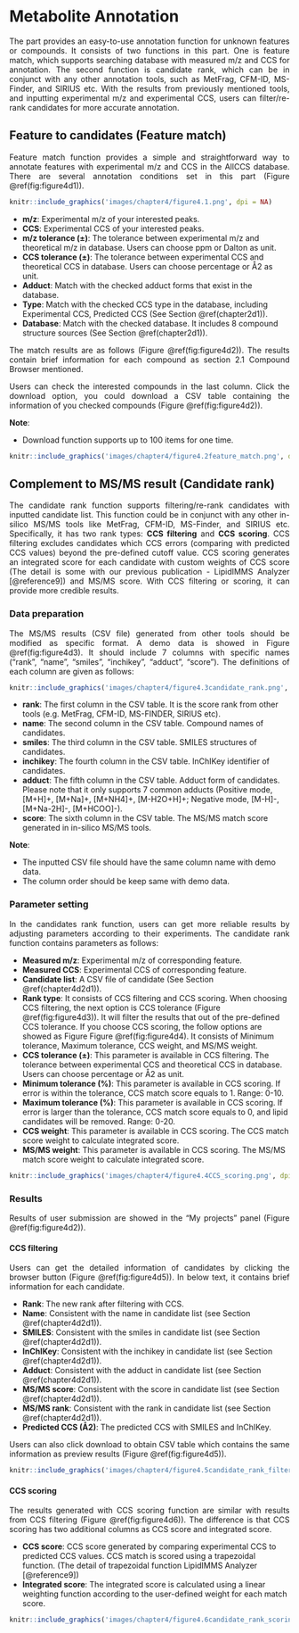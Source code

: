# Metabolite Annotation{#chapter4}

<p style=text-align:justify>The part provides an easy-to-use annotation function for unknown features or compounds. It consists of two functions in this part. One is feature match, which supports searching database with measured m/z and CCS for annotation. The second function is candidate rank, which can be in conjunct with any other annotation tools, such as MetFrag, CFM-ID, MS-Finder, and SIRIUS etc. With the results from previously mentioned tools, and inputting experimental m/z and experimental CCS, users can filter/re-rank candidates for more accurate annotation.</p>

## Feature to candidates (Feature match){#chapter4d1}

<p style=text-align:justify>Feature match function provides a simple and straightforward way to annotate features with experimental m/z and CCS in the AllCCS database. There are several annotation conditions set in this part (Figure \@ref(fig:figure4d1)).</p>

```r
knitr::include_graphics('images/chapter4/figure4.1.png', dpi = NA)
```

- **m/z**: Experimental m/z of your interested peaks.
- **CCS**: Experimental CCS of your interested peaks.
- **m/z tolerance (±)**: The tolerance between experimental m/z and theoretical m/z in database. Users can choose ppm or Dalton as unit.
- **CCS tolerance (±)**: The tolerance between experimental CCS and theoretical CCS in database. Users can choose percentage or Å2 as unit.
-	**Adduct**: Match with the checked adduct forms that exist in the database.
- **Type**: Match with the checked CCS type in the database, including Experimental CCS, Predicted CCS (See Section \@ref(chapter2d1)).
- **Database**: Match with the checked database. It includes 8 compound structure sources (See Section \@ref(chapter2d1)).

<p style=text-align:justify>The match results are as follows (Figure \@ref(fig:figure4d2)). The results contain brief information for each compound as section 2.1 Compound Browser mentioned. </p>

<p style=text-align:justify>Users can check the interested compounds in the last column. Click the download option, you could download a CSV table containing the information of you checked compounds (Figure \@ref(fig:figure4d2)). </p>

**Note**: 

- Download function supports up to 100 items for one time.

```r
knitr::include_graphics('images/chapter4/figure4.2feature_match.png', dpi = NA)
```



## Complement to MS/MS result (Candidate rank){#chapter4d2}

<p style=text-align:justify>The candidate rank function supports filtering/re-rank candidates with inputted candidate list. This function could be in conjunct with any other in-silico MS/MS tools like MetFrag, CFM-ID, MS-Finder, and SIRIUS etc. Specifically, it has two rank types: **CCS filtering** and **CCS scoring**. CCS filtering excludes candidates which CCS errors (comparing with predicted CCS values) beyond the pre-defined cutoff value. CCS scoring generates an integrated score for each candidate with custom weights of CCS score (The detail is some with our previous publication - LipidIMMS Analyzer [@reference9]) and MS/MS score. With CCS filtering or scoring, it can provide more credible results.</p>

### Data preparation{#chapter4d2d1}
<p style=text-align:justify>The MS/MS results (CSV file) generated from other tools should be modified as specific format. A demo data is showed in Figure \@ref(fig:figure4d3). It should include 7 columns with specific names (“rank”, “name”, “smiles”, “inchikey”, “adduct”, “score”). The definitions of each column are given as follows:</p>

```r
knitr::include_graphics('images/chapter4/figure4.3candidate_rank.png', dpi = NA)
```


- **rank**: The first column in the CSV table. It is the score rank from other tools (e.g. MetFrag, CFM-ID, MS-FINDER, SIRIUS etc).
- **name**: The second column in the CSV table. Compound names of candidates.
- **smiles**: The third column in the CSV table. SMILES structures of candidates.
- **inchikey**: The fourth column in the CSV table. InChIKey identifier of candidates.
- **adduct**: The fifth column in the CSV table. Adduct form of candidates. Please note that it only supports 7 common adducts (Positive mode, [M+H]+, [M+Na]+, [M+NH4]+, [M-H2O+H]+; Negative mode, [M-H]-, [M+Na-2H]-, [M+HCOO]-).
- **score**: The sixth column in the CSV table. The MS/MS match score generated in in-silico MS/MS tools.

**Note**:

- The inputted CSV file should have the same column name with demo data.
- The column order should be keep same with demo data.


### Parameter setting {#chapter4d2d2}
<p style=text-align:justify>In the candidates rank function, users can get more reliable results by adjusting parameters according to their experiments. The candidate rank function contains parameters as follows:</p>

- **Measured m/z**: Experimental m/z of corresponding feature.
- **Measured CCS**: Experimental CCS of corresponding feature.
- **Candidate list**: A CSV file of candidate (See Section \@ref(chapter4d2d1)).
- **Rank type**: It consists of CCS filtering and CCS scoring. When choosing CCS filtering, the next option is CCS tolerance (Figure \@ref(fig:figure4d3)). It will filter the results that out of the pre-defined CCS tolerance. If you choose CCS scoring, the follow options are showed as Figure Figure \@ref(fig:figure4d4). It consists of Minimum tolerance, Maximum tolerance, CCS weight, and MS/MS weight.
- **CCS tolerance (±)**: This parameter is available in CCS filtering. The tolerance between experimental CCS and theoretical CCS in database. Users can choose percentage or Å2 as unit.
- **Minimum tolerance (%)**: This parameter is available in CCS scoring. If error is within the tolerance, CCS match score equals to 1. Range: 0-10.
- **Maximum tolerance (%)**: This parameter is available in CCS scoring. If error is larger than the tolerance, CCS match score equals to 0, and lipid candidates will be removed. Range: 0-20.
- **CCS weight**: This parameter is available in CCS scoring. The CCS match score weight to calculate integrated score.
- **MS/MS weight**: This parameter is available in CCS scoring. The MS/MS match score weight to calculate integrated score.

```r
knitr::include_graphics('images/chapter4/figure4.4CCS_scoring.png', dpi = NA)
```


### Results{#chapter4d2d3}
<p style=text-align:justify>Results of user submission are showed in the “My projects” panel (Figure \@ref(fig:figure4d2)).</p>

#### CCS filtering{#chapter4d2d3d1}
<p style=text-align:justify>Users can get the detailed information of candidates by clicking the browser button (Figure \@ref(fig:figure4d5)). In below text, it contains brief information for each candidate.</p>

- **Rank**: The new rank after filtering with CCS.
- **Name**: Consistent with the name in candidate list (see Section \@ref(chapter4d2d1)).
- **SMILES**: Consistent with the smiles in candidate list (see Section \@ref(chapter4d2d1)). 
- **InChIKey**: Consistent with the inchikey in candidate list (see Section \@ref(chapter4d2d1)).
- **Adduct**: Consistent with the adduct in candidate list (see Section \@ref(chapter4d2d1)).
- **MS/MS score**: Consistent with the score in candidate list (see Section \@ref(chapter4d2d1)).
- **MS/MS rank**: Consistent with the rank in candidate list (see Section \@ref(chapter4d2d1)).
- **Predicted CCS (Å2)**: The predicted CCS with SMILES and InChIKey.

<p style=text-align:justify>Users can also click download to obtain CSV table which contains the same information as preview results (Figure \@ref(fig:figure4d5)).</p>

```r
knitr::include_graphics('images/chapter4/figure4.5candidate_rank_filter.png', dpi = NA)
```


#### CCS scoring{#chapter4d2d3d2}
<p style=text-align:justify>The results generated with CCS scoring function are similar with results from CCS filtering (Figure \@ref(fig:figure4d6)). The difference is that CCS scoring has two additional columns as CCS score and integrated score.</p>

- **CCS score**: CCS score generated by comparing experimental CCS to predicted CCS values. CCS match is scored using a trapezoidal function. (The detail of trapezoidal function LipidIMMS Analyzer [@reference9])
- **Integrated score**: The integrated score is calculated using a linear weighting function according to the user-defined weight for each match score.


```r
knitr::include_graphics('images/chapter4/figure4.6candidate_rank_scoring.png', dpi = NA)
```
